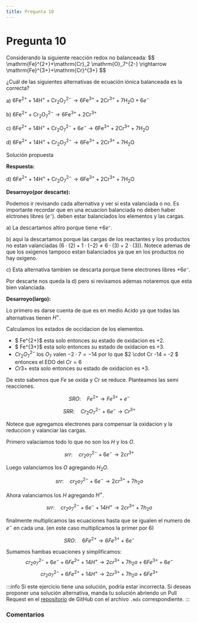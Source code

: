 ```yaml
---
title: Pregunta 10
---
```



# Pregunta 10

<div className="exercise">
Considerando la siguiente reacción redox no balanceada:
$$
\mathrm{Fe}^{2+}+\mathrm{Cr}_2 \mathrm{O}_7^{2-} \rightarrow \mathrm{Fe}^{3+}+\mathrm{Cr}^{3+}
$$

¿Cuál de las siguientes alternativas de ecuación iónica balanceada es la correcta?

a) $6 \mathrm{Fe}^{2+}+14 \mathrm{H}^{+}+\mathrm{Cr}_2 \mathrm{O}_7^{2-} \rightarrow 6 \mathrm{Fe}^{3+}+2 \mathrm{Cr}^{3+}+7 \mathrm{H}_2 \mathrm{O}+6 e^{-}$

b) $6 \mathrm{Fe}^{2+}+\mathrm{Cr}_2 \mathrm{O}_7^{2-} \rightarrow 6 \mathrm{Fe}^{3+}+2 \mathrm{Cr}^{3+}$

c) $6 \mathrm{Fe}^{2+}+14 \mathrm{H}^{+}+\mathrm{Cr}_2 \mathrm{O}_7^{2-}+6 e^{-} \rightarrow 6 \mathrm{Fe}^{3+}+2 \mathrm{Cr}^{3+}+7 \mathrm{H}_2 \mathrm{O}$

d) $6 \mathrm{Fe}^{2+}+14 \mathrm{H}^{+}+\mathrm{Cr}_2 \mathrm{O}_7^{2-} \rightarrow 6 \mathrm{Fe}^{3+}+2 \mathrm{Cr}^{3+}+7 \mathrm{H}_2 \mathrm{O}$
</div>

<MDXDetails>
<summary>Solución propuesta</summary>

<div className="exercise">

**Respuesta:**

d) $6 \mathrm{Fe}^{2+}+14 \mathrm{H}^{+}+\mathrm{Cr}_2 \mathrm{O}_7^{2-} \rightarrow 6 \mathrm{Fe}^{3+}+2 \mathrm{Cr}^{3+}+7 \mathrm{H}_2 \mathrm{O}$

**Desarroyo(por descarte):**

Podemos ir revisando cada alternativa y ver si esta valanciada o no. Es importante recordar que en una ecuacion balanciada no deben haber elctrones libres $(e⁻)$. deben estar balanciados los elementos y las cargas.

a) La descartamos altiro porque tiene $+6e⁻$.

b) aqui la descartamos porque las cargas de los reactantes y los productos no estan valanciadas $(6\cdot (2) + 1 \cdot (-2) \neq 6 \cdot (3) + 2 \cdot (3))$. Notece ademas de que los oxigenos tampoco estan balanciados ya que en los productos no hay oxigeno.

c) Esta alternativa tambien se descarta porque tiene electrones libres $+6e⁻$.

Por descarte nos queda la d) pero si revisamos ademas notaremos que esta bien valanciada.

**Desarroyo(largo):**

Lo primero es darse cuenta de que es en medio Acido ya que todas las alternativas tienen $H^+$.

Calculamos los estados de occidacion de los elementos.

- $ Fe^{2+}$ esta solo entonces su estado de oxidacion es +2.
- $ Fe^{3+}$ esta solo entonces su estado de oxidacion es +3.
- $Cr_2O_7^{2-}$ los $O_7$ valen $-2 \cdot 7 = -14$ por lo que $2 \cdot Cr -14 = -2 $ entonces el EDO del $Cr = 6$
- $Cr{3+}$ esta solo entonces su estado de oxidacion es +3.

De esto sabemos que $Fe$ se oxida y $Cr$ se reduce. Planteamos las semi reacciones.

$$
SRO: \quad Fe^{2+} \rightarrow Fe^{3+} + e^-
$$


$$
SRR: \quad Cr_2O_7^{2-} + 6e^- \rightarrow Cr^{3+}
$$

Notece que agregamos electrones para compensar la oxidacion y la reduccion y valanciar las cargas.

Primero valaciamos todo lo que no son los $H$ y los $O$.

$$
srr: \quad cr_2o_7^{2-} + 6e^- \rightarrow 2cr^{3+}
$$

Luego valanciamos los $O$ agregando $H_2O$.

$$
srr: \quad cr_2o_7^{2-} + 6e^- \rightarrow 2cr^{3+} + 7h_2o
$$

Ahora valanciamos los $H$ agregando $H^+$.

$$
srr: \quad cr_2o_7^{2-} + 6e^- + 14H^+ \rightarrow 2cr^{3+} + 7h_2o
$$

finalmente multiplicamos las ecuaciones hasta que se igualen el numero de $e^-$ en cada una. (en este caso multiplicamos la primer por 6)

$$
SRO: \quad 6Fe^{2+} \rightarrow 6Fe^{3+} + 6e^-
$$

Sumamos hambas ecuaciones y simplificamos:
$$
 cr_2o_7^{2-} + 6e^- +  6Fe^{2+} + 14H^+ \rightarrow 2cr^{3+} + 7h_2o + 6Fe^{3+} + 6e^-
$$
$$
 cr_2o_7^{2-} +  6Fe^{2+} + 14H^+ \rightarrow 2cr^{3+} + 7h_2o + 6Fe^{3+}
$$



</div>

:::info
Si este ejercicio tiene una solución, podría estar incorrecta. Si deseas proponer una solución alternativa, manda tu solución abriendo
un Pull Request en el [repositorio](https://github.com/crow-rojas/apuntes-fundamentals/pulls) de GitHub con el archivo
`.mdx` correspondiente.
:::

</MDXDetails>

### Comentarios

<Disqus
  url="https://crow-rojas.github.io/apuntes-fundamentals/docs/science/chemistry/exercises/2016-1/p10"
  identifier="docs/science/chemistry/exercises/2016-1/p10"
  title="2016-1 Quimica - Pregunta 10"
/>

